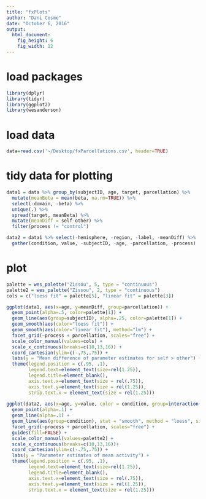 ```yaml
---
title: "fxPlots"
author: "Dani Cosme"
date: "October 6, 2016"
output: 
  html_document: 
    fig_height: 6
    fig_width: 12
---
```


# load packages
```r
library(dplyr)
library(tidyr)
library(ggplot2)
library(wesanderson)
```

# load data
```r
data=read.csv('~/Desktop/fxParcellations.csv', header=TRUE)
```

# tidy data for plotting
```r
data1 = data %>% group_by(subjectID, age, target, parcellation) %>% 
  mutate(meanBeta = mean(beta, na.rm=TRUE)) %>%
  select(-domain, -beta) %>%
  unique(.) %>%
  spread(target, meanBeta) %>%
  mutate(meanDiff = self-other) %>%
  filter(process != "control")

data2 = data1 %>% select(-hemisphere, -region, -label, -meanDiff) %>% 
  gather(condition, value, -subjectID, -age, -parcellation, -process)
```

# plot
```r
palette = wes_palette("Zissou", 5, type = "continuous")
palette2 = wes_palette("Zissou", 2, type = "continuous")
cols = c("loess fit" = palette[5], "linear fit" = palette[3])

ggplot(data1, aes(x=age, y=meanDiff, group=parcellation)) +
  geom_point(alpha=.5, color=palette[1]) +
  geom_line(aes(group=subjectID), alpha=.25, color=palette[1]) +
  geom_smooth(aes(color="loess fit")) +
  geom_smooth(aes(color="linear fit"), method="lm") +
  facet_grid(~process + parcellation, scales="free") + 
  scale_color_manual(values=cols) + 
  scale_x_continuous(breaks=c(10,13,16)) +
  coord_cartesian(ylim=c(-.75,.75)) +
  labs(y = "Mean difference of parameter estimates for self > other") +
  theme(legend.position = c(.95, .1),
        legend.text=element_text(size=rel(1.25)),
        legend.title=element_blank(),
        axis.text.x=element_text(size = rel(.75)),
        axis.text.y=element_text(size = rel(1.25)),
        strip.text.x = element_text(size = rel(1.25))) 
  
ggplot(data2, aes(x=age, y=value, color = condition, group=interaction(subjectID,condition))) +
  geom_point(alpha=.1) +
  geom_line(alpha=.1) +
  geom_line(aes(group=condition), stat = "smooth", method = "loess", size=1) +
  facet_grid(~process + parcellation, scales="free") + 
  guides(fill=FALSE) +
  scale_color_manual(values=palette2) +
  scale_x_continuous(breaks=c(10,13,16))+
  coord_cartesian(ylim=c(-.75,.75)) +
  labs(y = "Parameter estimates of mean activity") +
  theme(legend.position = c(.95, .1),
        legend.text=element_text(size=rel(1.25)),
        legend.title=element_blank(),
        axis.text.x=element_text(size = rel(.75)),
        axis.text.y=element_text(size = rel(1.25)),
        strip.text.x = element_text(size = rel(1.25))) 

```
